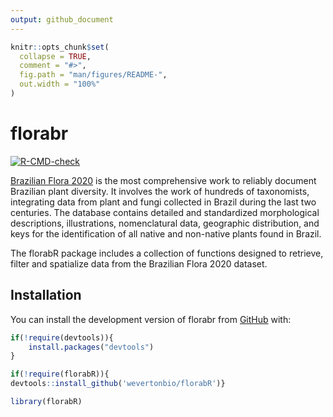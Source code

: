 ```yaml
---
output: github_document
---
```


<!-- README.md is generated from README.Rmd. Please edit that file -->

```r
knitr::opts_chunk$set(
  collapse = TRUE,
  comment = "#>",
  fig.path = "man/figures/README-",
  out.width = "100%"
)
```

# florabr

<!-- badges: start -->
[![R-CMD-check](https://github.com/wevertonbio/florabr/actions/workflows/R-CMD-check.yaml/badge.svg)](https://github.com/wevertonbio/florabr/actions/workflows/R-CMD-check.yaml)
<!-- badges: end -->

[Brazilian Flora
2020](http://floradobrasil.jbrj.gov.br/reflora/listaBrasil/PrincipalUC/PrincipalUC.do?lingua=en) is the most comprehensive work to reliably document Brazilian plant diversity. It involves the work of hundreds of taxonomists, integrating data from plant and fungi collected in Brazil during the last two centuries. The database contains detailed and standardized morphological descriptions, illustrations, nomenclatural data, geographic distribution, and keys for the identification of all native and non-native plants found in Brazil.

The florabR package includes a collection of functions designed to
retrieve, filter and spatialize data from the Brazilian Flora 2020
dataset.

## Installation

You can install the development version of florabr from [GitHub](https://github.com/) with:

``` r
if(!require(devtools)){
    install.packages("devtools")
}

if(!require(florabR)){
devtools::install_github('wevertonbio/florabR')}

library(florabR)
```
